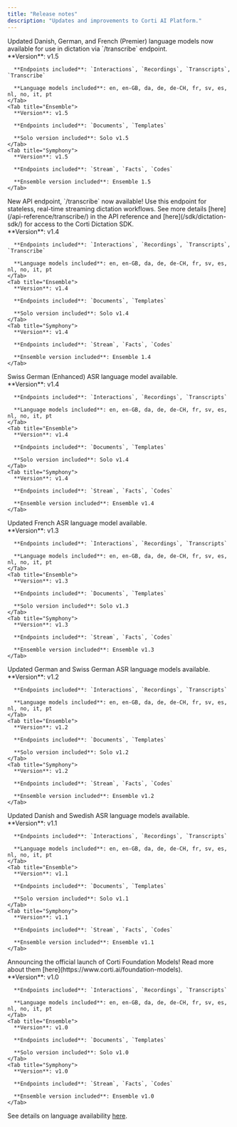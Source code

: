 ```yaml
---
title: "Release notes"
description: "Updates and improvements to Corti AI Platform."
---
```



<Update label="2025-05-30">
  Updated Danish, German, and French (Premier) language models now available for use in dictation via `/transcribe` endpoint. <br/>
  <Tabs>
    <Tab title="Solo">
      **Version**: v1.5

      **Endpoints included**: `Interactions`, `Recordings`, `Transcripts`, `Transcribe`

      **Language models included**: en, en-GB, da, de, de-CH, fr, sv, es, nl, no, it, pt 
    </Tab>
    <Tab title="Ensemble">
      **Version**: v1.5

      **Endpoints included**: `Documents`, `Templates`

      **Solo version included**: Solo v1.5
    </Tab>
    <Tab title="Symphony">
      **Version**: v1.5

      **Endpoints included**: `Stream`, `Facts`, `Codes` 

      **Ensemble version included**: Ensemble 1.5
    </Tab>
  </Tabs>
</Update> 

<Update label="2025-04-09">
  New API endpoint, `/transcribe` now available! Use this endpoint for stateless, real-time streaming dictation workflows. See more details [here](/api-reference/transcribe/) in the API reference and [here](/sdk/dictation-sdk/) for access to the Corti Dictation SDK. <br/>
  <Tabs>
    <Tab title="Solo">
      **Version**: v1.4

      **Endpoints included**: `Interactions`, `Recordings`, `Transcripts`, `Transcribe`

      **Language models included**: en, en-GB, da, de, de-CH, fr, sv, es, nl, no, it, pt 
    </Tab>
    <Tab title="Ensemble">
      **Version**: v1.4

      **Endpoints included**: `Documents`, `Templates`

      **Solo version included**: Solo v1.4
    </Tab>
    <Tab title="Symphony">
      **Version**: v1.4

      **Endpoints included**: `Stream`, `Facts`, `Codes` 

      **Ensemble version included**: Ensemble 1.4
    </Tab>
  </Tabs>
</Update> 

<Update label="2025-03-28">
  Swiss German (Enhanced) ASR language model available. <br/>
  <Tabs>
    <Tab title="Solo">
      **Version**: v1.4 

      **Endpoints included**: `Interactions`, `Recordings`, `Transcripts`

      **Language models included**: en, en-GB, da, de, de-CH, fr, sv, es, nl, no, it, pt 
    </Tab>
    <Tab title="Ensemble">
      **Version**: v1.4

      **Endpoints included**: `Documents`, `Templates`

      **Solo version included**: Solo v1.4
    </Tab>
    <Tab title="Symphony">
      **Version**: v1.4

      **Endpoints included**: `Stream`, `Facts`, `Codes` 

      **Ensemble version included**: Ensemble v1.4
    </Tab>
  </Tabs>
</Update> 

<Update label="2025-03-11">
  Updated French ASR language model available. <br/>
  <Tabs>
    <Tab title="Solo">
      **Version**: v1.3 

      **Endpoints included**: `Interactions`, `Recordings`, `Transcripts`

      **Language models included**: en, en-GB, da, de, de-CH, fr, sv, es, nl, no, it, pt 
    </Tab>
    <Tab title="Ensemble">
      **Version**: v1.3

      **Endpoints included**: `Documents`, `Templates`

      **Solo version included**: Solo v1.3
    </Tab>
    <Tab title="Symphony">
      **Version**: v1.3

      **Endpoints included**: `Stream`, `Facts`, `Codes` 

      **Ensemble version included**: Ensemble v1.3
    </Tab>
  </Tabs>
</Update> 

<Update label="2025-02-25">
  Updated German and Swiss German ASR language models available. <br/>
  <Tabs>
    <Tab title="Solo">
      **Version**: v1.2 

      **Endpoints included**: `Interactions`, `Recordings`, `Transcripts`

      **Language models included**: en, en-GB, da, de, de-CH, fr, sv, es, nl, no, it, pt 
    </Tab>
    <Tab title="Ensemble">
      **Version**: v1.2

      **Endpoints included**: `Documents`, `Templates`

      **Solo version included**: Solo v1.2
    </Tab>
    <Tab title="Symphony">
      **Version**: v1.2

      **Endpoints included**: `Stream`, `Facts`, `Codes` 

      **Ensemble version included**: Ensemble v1.2
    </Tab>
  </Tabs>
</Update> 

<Update label="2025-02-11">
  Updated Danish and Swedish ASR language models available. <br/>
  <Tabs>
    <Tab title="Solo">
      **Version**: v1.1 

      **Endpoints included**: `Interactions`, `Recordings`, `Transcripts`

      **Language models included**: en, en-GB, da, de, de-CH, fr, sv, es, nl, no, it, pt 
    </Tab>
    <Tab title="Ensemble">
      **Version**: v1.1 

      **Endpoints included**: `Documents`, `Templates`

      **Solo version included**: Solo v1.1
    </Tab>
    <Tab title="Symphony">
      **Version**: v1.1

      **Endpoints included**: `Stream`, `Facts`, `Codes` 

      **Ensemble version included**: Ensemble v1.1
    </Tab>
  </Tabs>
</Update> 

<Update label="2025-01-28">
  Announcing the official launch of Corti Foundation Models! Read more about them [here](https://www.corti.ai/foundation-models). <br/>
  <Tabs>
    <Tab title="Solo">
      **Version**: v1.0 

      **Endpoints included**: `Interactions`, `Recordings`, `Transcripts`

      **Language models included**: en, en-GB, da, de, de-CH, fr, sv, es, nl, no, it, pt 
    </Tab>
    <Tab title="Ensemble">
      **Version**: v1.0 

      **Endpoints included**: `Documents`, `Templates`

      **Solo version included**: Solo v1.0
    </Tab>
    <Tab title="Symphony">
      **Version**: v1.0 

      **Endpoints included**: `Stream`, `Facts`, `Codes` 

      **Ensemble version included**: Ensemble v1.0
    </Tab>
  </Tabs>
</Update> 

  <Info>See details on language availability [here](/about/languages/).</Info>
